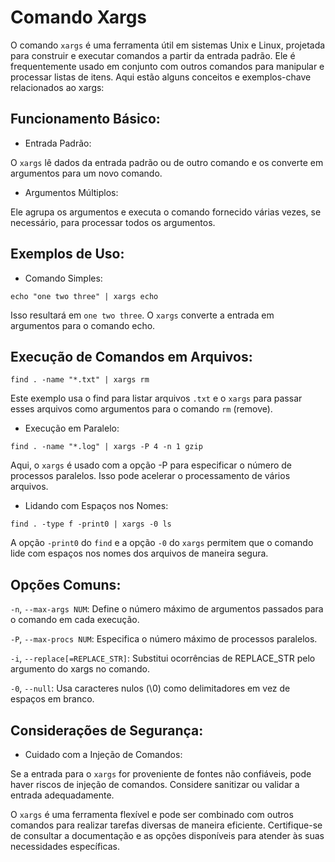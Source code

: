 # Comando Xargs

O comando `xargs` é uma ferramenta útil em sistemas Unix e Linux, projetada para construir e executar comandos a partir da entrada padrão. Ele é frequentemente usado em conjunto com outros comandos para manipular e processar listas de itens. Aqui estão alguns conceitos e exemplos-chave relacionados ao xargs:

## Funcionamento Básico:

- Entrada Padrão:

O `xargs` lê dados da entrada padrão ou de outro comando e os converte em argumentos para um novo comando.

- Argumentos Múltiplos:

Ele agrupa os argumentos e executa o comando fornecido várias vezes, se necessário, para processar todos os argumentos.

## Exemplos de Uso:

- Comando Simples:

`echo "one two three" | xargs echo`

Isso resultará em `one two three`. O `xargs` converte a entrada em argumentos para o comando echo.

## Execução de Comandos em Arquivos:

`find . -name "*.txt" | xargs rm`

Este exemplo usa o find para listar arquivos `.txt` e o `xargs` para passar esses arquivos como argumentos para o comando `rm` (remove).

- Execução em Paralelo:

`find . -name "*.log" | xargs -P 4 -n 1 gzip`

Aqui, o `xargs` é usado com a opção -P para especificar o número de processos paralelos. Isso pode acelerar o processamento de vários arquivos.

- Lidando com Espaços nos Nomes:

`find . -type f -print0 | xargs -0 ls`

A opção `-print0` do `find` e a opção `-0` do `xargs` permitem que o comando lide com espaços nos nomes dos arquivos de maneira segura.

## Opções Comuns:

`-n`, `--max-args NUM`:
Define o número máximo de argumentos passados para o comando em cada execução.

`-P`, `--max-procs NUM`:
Especifica o número máximo de processos paralelos.

`-i`, `--replace[=REPLACE_STR]`:
Substitui ocorrências de REPLACE_STR pelo argumento do xargs no comando.

`-0`, `--null`:
Usa caracteres nulos (\0) como delimitadores em vez de espaços em branco.

## Considerações de Segurança:

- Cuidado com a Injeção de Comandos:

Se a entrada para o `xargs` for proveniente de fontes não confiáveis, pode haver riscos de injeção de comandos. Considere sanitizar ou validar a entrada adequadamente.

O `xargs` é uma ferramenta flexível e pode ser combinado com outros comandos para realizar tarefas diversas de maneira eficiente. Certifique-se de consultar a documentação e as opções disponíveis para atender às suas necessidades específicas.
